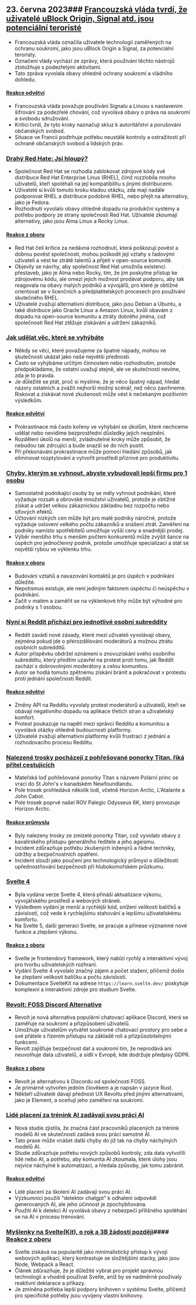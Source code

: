 

<CallToAction />

<Steps>

## 23. června 2023### [Francouzská vláda tvrdí, že uživatelé uBlock Origin, Signal atd. jsou potenciální teroristé](https://www.laquadrature.net/en/2023/06/05/criminalization-of-encryption-the-8-december-case/)

- Francouzská vláda označila uživatele technologií zaměřených na ochranu soukromí, jako jsou uBlock Origin a Signal, za potenciální teroristy.
- Označení vlády vychází ze zprávy, která používání těchto nástrojů ztotožňuje s podezřelými aktivitami.
- Tato zpráva vyvolala obavy ohledně ochrany soukromí a vládního dohledu.

#### [Reakce odvětví](http://news.ycombinator.com/item?id=36428046)

- Francouzská vláda považuje používání Signalu a Linuxu s nastavením šifrování za podezřelé chování, což vyvolává obavy o práva na soukromí a svobodu sdružování.
- Kritici tvrdí, že tyto kroky naznačují skluz k autoritářství a porušování občanských svobod.
- Situace ve Francii podtrhuje potřebu neustálé kontroly a ostražitosti při ochraně občanských svobod a lidských práv.

### [Drahý Red Hate: Jsi hloupý?](https://www.jeffgeerling.com/blog/2023/dear-red-hat-are-you-dumb)

- Společnost Red Hat se rozhodla zablokovat zdrojové kódy své distribuce Red Hat Enterprise Linux (RHEL), čímž rozzlobila mnoho uživatelů, kteří spoléhali na její kompatibilitu s jinými distribucemi.
- Uživatelé si kvůli tomuto kroku kladou otázku, zda mají nadále podporovat RHEL a distribuce podobné RHEL, nebo přejít na alternativy, jako je Fedora.
- Rozhodnutí vyvolalo obavy ohledně dopadu na produkční systémy a potřebu podpory ze strany společnosti Red Hat. Uživatelé zkoumají alternativy, jako jsou Alma Linux a Rocky Linux.

#### [Reakce z oboru](http://news.ycombinator.com/item?id=36436786)

- Red Hat čelí kritice za nedávná rozhodnutí, která poškozují pověst a dobrou pověst společnosti, mohou poškodit její vztahy s řadovými uživateli a vést ke ztrátě talentů a přijetí v open-source komunitě.
- Objevily se návrhy, aby společnost Red Hat umožnila existenci přestaveb, jako je Alma nebo Rocky, tím, že jim poskytne přístup ke zdrojovému kódu, ale omezí jejich možnost prodávat podporu, aby tak reagovala na obavy malých podniků a vývojářů, pro které je obtížné orientovat se v licenčních a předplatitelských procesech pro používání skutečného RHEL.
- Uživatelé zvažují alternativní distribuce, jako jsou Debian a Ubuntu, a také distribuce jako Oracle Linux a Amazon Linux, kvůli obavám z dopadu na open-source komunitu a ztráty dobrého jména, což společnosti Red Hat ztěžuje získávání a udržení zákazníků.

### [Jak udělat věc, které se vyhýbáte](https://jasonfeifer.beehiiv.com/p/the-thing-that-seems-like-a-bad-idea-maybe-try-it)

- Někdy se věci, které považujeme za špatné nápady, mohou ve skutečnosti ukázat jako naše největší přednosti.
- Často se vyhýbáme určitým činnostem nebo rozhodnutím, protože předpokládáme, že ostatní uvažují stejně, ale ve skutečnosti nevíme, zda je to pravda.
- Je důležité se ptát, proč si myslíme, že je něco špatný nápad, hledat názory ostatních a zvážit nejhorší možný scénář, než něco zavrhneme. Riskovat a získávat nové zkušenosti může vést k nečekaným pozitivním výsledkům.

#### [Reakce odvětví](http://news.ycombinator.com/item?id=36427849)

- Prokrastinace má často kořeny ve vyhýbání se úkolům, které nechceme udělat nebo nevidíme bezprostřední důsledky jejich nesplnění.
- Rozdělení úkolů na menší, zvládnutelné kroky může způsobit, že nebudou tak zdrcující a bude snazší se do nich pustit.
- Při překonávání prokrastinace může pomoci hledání způsobů, jak eliminovat rozptylování a vytvořit prostředí příznivé pro produktivitu.

### [Chyby, kterým se vyhnout, abyste vybudovali lepší firmu pro 1 osobu](https://tinyempires.substack.com/p/4-mistakes-to-avoid-to-build-a-better)

- Samostatně podnikající osoby by se měly vyhnout podnikání, které vyžaduje rozsah a obrovské množství uživatelů, protože je obtížné získat a udržet velkou zákaznickou základnu bez rozpočtu nebo síťových efektů.
- Účtování nízkých cen může být pro malé podniky náročné, protože vyžaduje oslovení velkého počtu zákazníků a snášení ztrát. Zaměření na podniky namísto spotřebitelů umožňuje vyšší ceny a snadnější prodej.
- Výběr menšího trhu s menším počtem konkurentů může zvýšit šance na úspěch pro jednočlenný podnik, protože umožňuje specializaci a stát se největší rybou ve výklenku trhu.

#### [Reakce v oboru](http://news.ycombinator.com/item?id=36431268)

- Budování vztahů a navazování kontaktů je pro úspěch v podnikání důležité.
- Nepotismus existuje, ale není jediným faktorem úspěchu či neúspěchu v podnikání.
- Začít v malém a zaměřit se na výklenkové trhy může být výhodné pro podniky s 1 osobou.

### [Nyní si Reddit přichází pro jednotlivé osobní subreddity](https://toot.cat/@dredmorbius/110588848407336816)

- Reddit zavádí nové zásady, které mezi uživateli vyvolávají obavy, zejména pokud jde o přerozdělování moderátorů a možnou ztrátu osobních subredditů.
- Autor příspěvku obdržel oznámení o znovuzískání svého osobního subredditu, který předtím uzavřel na protest proti tomu, jak Reddit zachází s dobrovolnými moderátory a celou komunitou.
- Autor se hodlá tomuto zpětnému získání bránit a pokračovat v protestu proti jednání společnosti Reddit.

#### [Reakce odvětví](http://news.ycombinator.com/item?id=36434885)

- Změny API na Redditu vyvolaly protest moderátorů a uživatelů, kteří se obávají negativního dopadu na aplikace třetích stran a uživatelský komfort.
- Protest poukazuje na napětí mezi správci Redditu a komunitou a vyvolává otázky ohledně budoucnosti platformy.
- Uživatelé zvažují alternativní platformy kvůli frustraci z jednání a rozhodovacího procesu Redditu.

### [Nalezené trosky pocházejí z pohřešované ponorky Titan, říká přítel cestujících](https://www.bbc.com/news/live/world-us-canada-65967464)

- Mateřská loď pohřešované ponorky Titan s názvem Polární princ se vrací do St John's v kanadském Newfoundlandu.
- Pole trosek prohledává několik lodí, včetně Horizon Arctic, L'Atalante a John Cabot.
- Pole trosek poprvé našel ROV Palegic Odysseus 6K, který provozuje Horizon Arctic.

#### [Reakce průmyslu](http://news.ycombinator.com/item?id=36434173)

- Byly nalezeny trosky ze zmizelé ponorky Titan, což vyvolalo obavy z kavalírského přístupu generálního ředitele a jeho ageismu.
- Incident zdůrazňuje potřebu zkušených inženýrů a řádné techniky, údržby a bezpečnostních opatření.
- Incident slouží jako poučení pro technologický průmysl o důležitosti upřednostňování bezpečnosti při hlubokomořském průzkumu.

### [Svelte 4](https://svelte.dev/blog/svelte-4)

- Byla vydána verze Svelte 4, která přináší aktualizace výkonu, vývojářského prostředí a webových stránek.
- Výsledkem vydání je menší a rychlejší kód, snížení velikosti balíčků a závislostí, což vede k rychlejšímu stahování a lepšímu uživatelskému komfortu.
- Na Svelte 5, další generaci Svelte, se pracuje a přinese významné nové funkce a zlepšení výkonu.

#### [Reakce z oboru](http://news.ycombinator.com/item?id=36432272)

- Svelte je frontendový framework, který nabízí rychlý a interaktivní vývoj pro tvorbu uživatelských rozhraní.
- Vydání Svelte 4 vyvolalo značný zájem a počet stažení, přičemž došlo ke zlepšení velikosti balíčku a počtu závislostí.
- Dokumentace SvelteKit na adrese `https://learn.svelte.dev/` poskytuje komplexní a interaktivní zdroje pro studium Svelte.

### [Revolt: FOSS Discord Alternative](https://revolt.chat/)

- Revolt je nová alternativa populární chatovací aplikace Discord, která se zaměřuje na soukromí a přizpůsobení uživatelů.
- Umožňuje uživatelům vytvářet soukromé chatovací prostory pro sebe a své přátele s řízením přístupu na základě rolí a přizpůsobitelnými funkcemi.
- Revolt zajišťuje bezpečnost dat a soukromí tím, že neprodává ani neuvolňuje data uživatelů, a sídlí v Evropě, kde dodržuje předpisy GDPR.

#### [Reakce z oboru](http://news.ycombinator.com/item?id=36433842)

- Revolt je alternativou k Discordu od společnosti FOSS.
- Je primárně vytvořen jedním člověkem a je napsán v jazyce Rust.
- Někteří uživatelé dávají přednost UX Revoltu před jinými alternativami, jako je Element, a oceňují jeho zaměření na soukromí.

### [Lidé placení za trénink AI zadávají svou práci AI](https://www.technologyreview.com/2023/06/22/1075405/the-people-paid-to-train-ai-are-outsourcing-their-work-to-ai/)

- Nová studie zjistila, že značná část pracovníků placených za trénink modelů AI ve skutečnosti zadává svou práci samotné AI.
- Tato praxe může vnášet další chyby do již tak na chyby náchylných modelů AI.
- Studie zdůrazňuje potřebu nových způsobů kontroly, zda data vytvořili lidé nebo AI, a potřebu, aby komunita AI zkoumala, které úlohy jsou nejvíce náchylné k automatizaci, a hledala způsoby, jak tomu zabránit.

#### [Reakce odvětví](http://news.ycombinator.com/item?id=36432279)

- Lidé placení za školení AI zadávají svou práci AI.
- Výzkumníci použili "detektor chatgpt" k odhalení odpovědí generovaných AI, ale jeho účinnost je zpochybňována.
- Použití AI k detekci AI vyvolává obavy z nebezpečí přílišného spoléhání se na AI v procesu trénování.

### [Myšlenky na Svelte(Kit), o rok a 3B žádostí později](https://claudioholanda.ch/en/blog/svelte-kit-after-3-billion-requests/)#### [Reakce z oboru](http://news.ycombinator.com/item?id=36427583)

- Svelte získává na popularitě jako minimalistický přístup k vývoji webových aplikací, který kontrastuje se složitějšími stacky, jako jsou Node, Webpack a React.
- Článek zdůrazňuje, že je důležité vybrat pro projekt správnou technologii a vhodně používat Svelte, aniž by se nadměrně používaly reaktivní deklarace a příkazy.
- Je zmíněna potřeba lepší podpory knihoven v systému Svelte, přičemž pro specifické potřeby jsou vyvíjeny vlastní knihovny.

</Steps>
